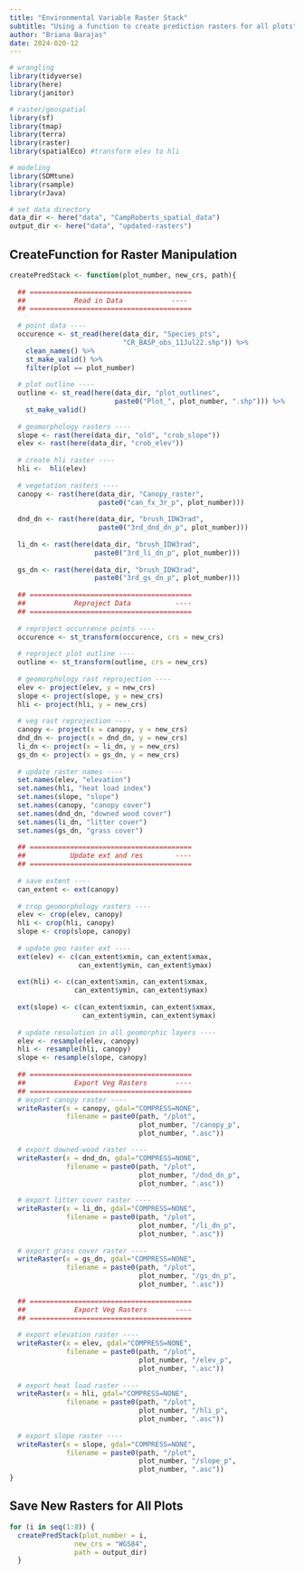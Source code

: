 ```yaml
---
title: "Environmental Variable Raster Stack"
subtitle: "Using a function to create prediction rasters for all plots"
author: "Briana Barajas"
date: 2024-020-12
---
```


```r
# wrangling
library(tidyverse)
library(here)
library(janitor)

# raster/geospatial
library(sf)
library(tmap)
library(terra)
library(raster)
library(spatialEco) #transform elev to hli

# modeling
library(SDMtune)
library(rsample)
library(rJava)

# set data directory
data_dir <- here("data", "CampRoberts_spatial_data")
output_dir <- here("data", "updated-rasters")
```

## CreateFunction for Raster Manipulation

```r
createPredStack <- function(plot_number, new_crs, path){
  
  ## ========================================
  ##            Read in Data            ----
  ## ========================================
  
  # point data ----
  occurence <- st_read(here(data_dir, "Species_pts",
                            "CR_BASP_obs_11Jul22.shp")) %>% 
    clean_names() %>% 
    st_make_valid() %>% 
    filter(plot == plot_number)
  
  # plot outline ----
  outline <- st_read(here(data_dir, "plot_outlines", 
                          paste0("Plot_", plot_number, ".shp"))) %>%
    st_make_valid()
  
  # geomorphology rasters ----
  slope <- rast(here(data_dir, "old", "crob_slope"))
  elev <- rast(here(data_dir, "crob_elev"))
  
  # create hli raster ----
  hli <-  hli(elev)
  
  # vegetation rasters ----
  canopy <- rast(here(data_dir, "Canopy_raster",
                      paste0("can_fx_3r_p", plot_number)))
  
  dnd_dn <- rast(here(data_dir, "brush_IDW3rad",
                      paste0("3rd_dnd_dn_p", plot_number)))
  
  li_dn <- rast(here(data_dir, "brush_IDW3rad",
                     paste0("3rd_li_dn_p", plot_number)))
  
  gs_dn <- rast(here(data_dir, "brush_IDW3rad",
                     paste0("3rd_gs_dn_p", plot_number)))
  
  ## ========================================
  ##            Reproject Data           ----
  ## ========================================
  
  # reproject occurrence points ----
  occurence <- st_transform(occurence, crs = new_crs)
  
  # reproject plot outline ----
  outline <- st_transform(outline, crs = new_crs)
  
  # geomorphology rast reprojection ----
  elev <- project(elev, y = new_crs)
  slope <- project(slope, y = new_crs)
  hli <- project(hli, y = new_crs)
  
  # veg rast reprojection ----
  canopy <- project(x = canopy, y = new_crs)
  dnd_dn <- project(x = dnd_dn, y = new_crs)
  li_dn <- project(x = li_dn, y = new_crs)
  gs_dn <- project(x = gs_dn, y = new_crs)
  
  # update raster names ----
  set.names(elev, "elevation")
  set.names(hli, "heat load index")
  set.names(slope, "slope")
  set.names(canopy, "canopy cover")
  set.names(dnd_dn, "downed wood cover")
  set.names(li_dn, "litter cover")
  set.names(gs_dn, "grass cover")
  
  ## ========================================
  ##           Update ext and res        ----
  ## ========================================
  
  # save extent ----
  can_extent <- ext(canopy)
  
  # crop geomorphology rasters ----
  elev <- crop(elev, canopy)
  hli <- crop(hli, canopy)
  slope <- crop(slope, canopy)
  
  # update geo raster ext ----
  ext(elev) <- c(can_extent$xmin, can_extent$xmax,
                 can_extent$ymin, can_extent$ymax)
  
  ext(hli) <- c(can_extent$xmin, can_extent$xmax,
                can_extent$ymin, can_extent$ymax)
  
  ext(slope) <- c(can_extent$xmin, can_extent$xmax,
                  can_extent$ymin, can_extent$ymax)
  
  # update resolution in all geomorphic layers ----
  elev <- resample(elev, canopy)
  hli <- resample(hli, canopy)
  slope <- resample(slope, canopy)
  
  ## ========================================
  ##            Export Veg Rasters       ----
  ## ========================================
  # export canopy raster ----
  writeRaster(x = canopy, gdal="COMPRESS=NONE",
              filename = paste0(path, "/plot",
                                plot_number, "/canopy_p",
                                plot_number, ".asc"))

  # export downed-wood raster ----
  writeRaster(x = dnd_dn, gdal="COMPRESS=NONE",
              filename = paste0(path, "/plot",
                                plot_number, "/dnd_dn_p",
                                plot_number, ".asc"))
  
  # export litter cover raster ----
  writeRaster(x = li_dn, gdal="COMPRESS=NONE",
              filename = paste0(path, "/plot",
                                plot_number, "/li_dn_p",
                                plot_number, ".asc"))
  
  # export grass cover raster ----
  writeRaster(x = gs_dn, gdal="COMPRESS=NONE",
              filename = paste0(path, "/plot",
                                plot_number, "/gs_dn_p",
                                plot_number, ".asc"))
  
  ## ========================================
  ##            Export Veg Rasters       ----
  ## ========================================
  
  # export elevation raster ----
  writeRaster(x = elev, gdal="COMPRESS=NONE",
              filename = paste0(path, "/plot",
                                plot_number, "/elev_p",
                                plot_number, ".asc"))
  
  # export heat load raster ----
  writeRaster(x = hli, gdal="COMPRESS=NONE",
              filename = paste0(path, "/plot",
                                plot_number, "/hli_p",
                                plot_number, ".asc"))
  
  # export slope raster ----
  writeRaster(x = slope, gdal="COMPRESS=NONE",
              filename = paste0(path, "/plot",
                                plot_number, "/slope_p",
                                plot_number, ".asc"))
}
```

## Save New Rasters for All Plots

```r
for (i in seq(1:8)) {
  createPredStack(plot_number = i,
                new_crs = "WGS84",
                path = output_dir)
  }
```



